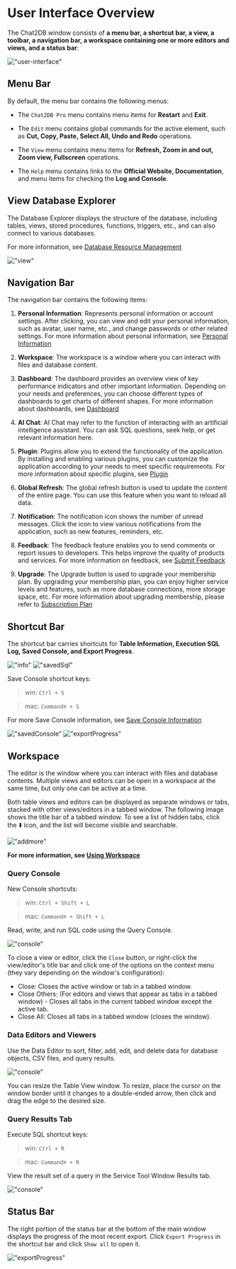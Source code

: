 # User Interface Overview

The Chat2DB window consists of **a menu bar, a shortcut bar, a view, a toolbar, a navigation bar, a workspace containing one or more editors and views, and a status bar**:

!["user-interface"](/image/start-guide/user-interface.png)

## Menu Bar

By default, the menu bar contains the following menus:

- The `Chat2DB Pro` menu contains menu items for **Restart** and **Exit**.

- The `Edit` menu contains global commands for the active element, such as **Cut, Copy, Paste, Select All, Undo and Redo** operations.

- The `View` menu contains menu items for **Refresh, Zoom in and out, Zoom view, Fullscreen** operations.

- The `Help` menu contains links to the **Official Website, Documentation**, and menu items for checking the **Log and Console**.

## View Database Explorer

The Database Explorer displays the structure of the database, including tables, views, stored procedures, functions, triggers, etc., and can also connect to various databases.

For more information, see [Database Resource Management](http://docs.chat2db.ai/en-US/docs/connection-manage/data-resource-management)

!["view"](/image/start-guide/view.png)

## Navigation Bar

The navigation bar contains the following items:

1. **Personal Information**: Represents personal information or account settings. After clicking, you can view and edit your personal information, such as avatar, user name, etc., and change passwords or other related settings. For more information about personal information, see [Personal Information](https://docs.chat2db.ai/en-US/docs/settings/personal)

2. **Workspace**: The workspace is a window where you can interact with files and database content.

3. **Dashboard**: The dashboard provides an overview view of key performance indicators and other important information. Depending on your needs and preferences, you can choose different types of dashboards to get charts of different shapes. For more information about dashboards, see [Dashboard](https://docs.chat2db.ai/en-US/docs/dashboard/Common-operations-dashboard)

4. **AI Chat**: AI Chat may refer to the function of interacting with an artificial intelligence assistant. You can ask SQL questions, seek help, or get relevant information here.

5. **Plugin**: Plugins allow you to extend the functionality of the application. By installing and enabling various plugins, you can customize the application according to your needs to meet specific requirements. For more information about specific plugins, see [Plugin](https://docs.chat2db.ai/en-US/docs/data-migration/plugin)

6. **Global Refresh**: The global refresh button is used to update the content of the entire page. You can use this feature when you want to reload all data.

7. **Notification**: The notification icon shows the number of unread messages. Click the icon to view various notifications from the application, such as new features, reminders, etc.

8. **Feedback**: The feedback feature enables you to send comments or report issues to developers. This helps improve the quality of products and services. For more information on feedback, see [Submit Feedback](https://docs.chat2db.ai/en-US/docs/feedback/give-feedback)

9. **Upgrade**: The Upgrade button is used to upgrade your membership plan. By upgrading your membership plan, you can enjoy higher service levels and features, such as more database connections, more storage space, etc. For more information about upgrading membership, please refer to [Subscription Plan](https://docs.chat2db.ai/en-US/docs/start-guide/subscription-plan)

## Shortcut Bar

The shortcut bar carries shortcuts for **Table Information, Execution SQL Log, Saved Console, and Export Progress**.

!["info"](/image/start-guide/ddlnfo.png)
!["savedSql"](/image/start-guide/savedSql.png)

Save Console shortcut keys:
> win: `Ctrl + S`

> mac: `Command⌘ + S`

For more Save Console information, see [Save Console Information](https://docs.chat2db.ai/en-US/docs/connection-manage/workspace#save-consoles)

!["savedConsole"](/image/start-guide/savedConsole.png)
!["exportProgress"](/image/start-guide/exportProgress.png)

## Workspace

The editor is the window where you can interact with files and database contents. Multiple views and editors can be open in a workspace at the same time, but only one can be active at a time.

Both table views and editors can be displayed as separate windows or tabs, stacked with other views/editors in a tabbed window.
The following image shows the title bar of a tabbed window. To see a list of hidden tabs, click the ⬇️ icon, and the list will become visible and searchable.

!["addmore"](/image/start-guide/addmore.png)

**For more information, see [Using Workspace](http://docs.chat2db.ai/en-US/docs/connection-manage/workspace)**

### Query Console

New Console shortcuts:

> win: `Ctrl + Shift + L`

> mac: `Command⌘ + Shift + L`

Read, write, and run SQL code using the Query Console.

!["console"](/image/start-guide/console01.png)

To close a view or editor, click the `Close` button, or right-click the view/editor's title bar and click one of the options on the context menu (they vary depending on the window's configuration):

- Close: Closes the active window or tab in a tabbed window.
- Close Others: (For editors and views that appear as tabs in a tabbed window) - Closes all tabs in the current tabbed window except the active tab.
- Close All: Closes all tabs in a tabbed window (closes the window).

### Data Editors and Viewers

Use the Data Editor to sort, filter, add, edit, and delete data for database objects, CSV files, and query results.

!["console"](/image/start-guide/console02.png)

You can resize the Table View window. To resize, place the cursor on the window border until it changes to a double-ended arrow, then click and drag the edge to the desired size.

### Query Results Tab

Execute SQL shortcut keys:

> win: `Ctrl + R`

> mac: `Command⌘ + R`

View the result set of a query in the Service Tool Window Results tab.

!["console"](/image/start-guide/console03.png)

## Status Bar

The right portion of the status bar at the bottom of the main window displays the progress of the most recent export. Click `Export Progress` in the shortcut bar and click `Show all` to open it.

!["exportProgress"](/image/start-guide/exportProgress.png)
